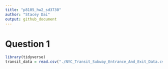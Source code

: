 ```yaml
---
title: "p8105_hw2_sd3730"
author: "Stacey Dai"
output: github_document
---
```


# Question 1

```r
library(tidyverse)
transit_data = read.csv("./NYC_Transit_Subway_Entrance_And_Exit_Data.csv", na = c("NA", ".", ""))
```
